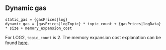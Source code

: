 ## Dynamic gas

    static_gas = {gasPrices|log}
    dynamic_gas = {gasPrices|logTopic} * topic_count + {gasPrices|logData} * size + memory_expansion_cost

For LOG2, `topic_count` is 2.
The memory expansion cost explanation can be found [here](/about).
